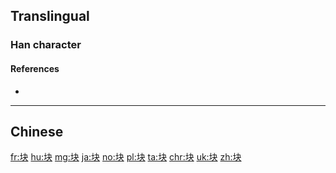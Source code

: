 {{also|塊}}
==Translingual==

===Han character===
{{Han char|rn=32|rad=土|as=04|sn=7|four=|canj=GDK|ids=⿰土夬}}

====References====
* {{Han ref|kx=0226.101|dkj=04948|dj=0461.110|hdz=10428.050|uh=5757|ud=22359}}

----

==Chinese==
{{zh-see|塊}}

[[fr:块]]
[[hu:块]]
[[mg:块]]
[[ja:块]]
[[no:块]]
[[pl:块]]
[[ta:块]]
[[chr:块]]
[[uk:块]]
[[zh:块]]